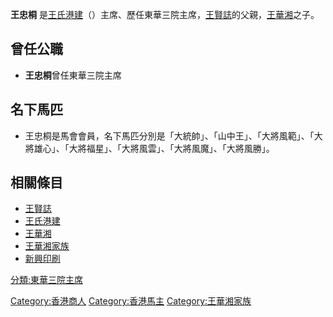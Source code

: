 {{rewrite|time=2015-12-14T02:43:55+00:00}}
{{infobox officeholder
|name=王忠桐<br />Senta Wong Chung-Tung
| honorific-suffix   = {{BBSHK}}
|birth_date={{birth date and age|1943|4|25}}
|spouse=[[王胡麗明|王胡麗明]]
|parents = [[王華湘|王華湘]]
|children = [[王賢誌|王賢誌]]<br />[[王賢德|王賢德]]（[[陳志堅|陳志堅]]配偶）
|office=[[東華三院|東華三院]]主席
|successor=[[周振基|周振基]]
|office1=[[王氏港建集團|王氏港建集團]]主席
|deputy1=[[李仲賢|李仲賢]]<br />Everitt, Michael George
}}
'''王忠桐''' {{BBSHK}}是[[王氏港建|王氏港建]]（{{sehk|0532}}）主席、歷任東華三院主席，[[王賢誌|王賢誌]]的父親，[[王華湘|王華湘]]之子。

==曾任公職== 
*'''王忠桐'''曾任東華三院主席

==名下馬匹==
*王忠桐是馬會會員，名下馬匹分別是「大統帥」、「山中王」、「大將風範」、「大將雄心」、「大將福星」、「大將風雲」、「大將風魔」、「大將風勝」。

==相關條目==
*[[王賢誌|王賢誌]]
*[[王氏港建|王氏港建]]
*[[王華湘|王華湘]]
*[[王華湘家族|王華湘家族]]
*[[新興印刷|新興印刷]]

{{HK-bio-stub}}

[[Category:香港商人|Category:香港商人]]
[[分類:東華三院主席|分類:東華三院主席]]
[[Category:香港馬主|Category:香港馬主]]

[[Category:王華湘家族|Category:王華湘家族]]